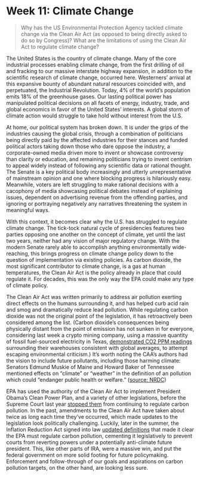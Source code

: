 # Week 11: Climate Change

> Why has the US Environmental Protection Agency tackled climate change via the Clean Air Act (as opposed to being directly asked to do so by Congress)? What are the limitations of using the Clean Air Act to regulate climate change?

The United States is the country of climate change. Many of the core industrial processes enabling climate change, from the first drilling of oil and fracking to our massive interstate highway expansion, in addition to the scientific research of climate change, occurred here. Westerners’ arrival at this expansive bounty of abundant natural resources coincided with, and perpetuated, the Industrial Revolution. Today, 4% of the world’s population emits 18% of the greenhouse gases. Our lasting political power has manipulated political decisions on all facets of energy, industry, trade, and global economics in favor of the United States’ interests. A global storm of climate action would struggle to take hold without interest from the U.S.

At home, our political system has broken down. It is under the grips of the industries causing the global crisis, through a combination of politicians being directly paid by the affected industries for their stances and funded political actors taking down those who dare oppose the industry, a corporate-owned media driven more to invent or showcase controversy than clarity or education, and remaining politicians trying to invent centrism to appeal widely instead of following any scientific data or rational thought. The Senate is a key political body increasingly and utterly unrepresentative of mainstream opinion and one where blocking progress is hilariously easy. Meanwhile, voters are left struggling to make rational decisions with a cacophony of media showcasing political debates instead of explaining issues, dependent on advertising revenue from the offending parties, and ignoring or portraying negatively any narratives threatening the system in meaningful ways.

With this context, it becomes clear why the U.S. has struggled to regulate climate change. The tick-tock natural cycle of presidencies features two parties opposing one another on the concept of climate, yet until the last two years, neither had any vision of major regulatory change. With the modern Senate rarely able to accomplish anything environmentally wide-reaching, this brings progress on climate change policy down to the question of implementation via existing policies. As carbon dioxide, the most significant contributor to climate change, is a gas at human temperatures, the Clean Air Act is the policy already in place that could regulate it. For decades, this was the only way the EPA could make any type of climate policy.

The Clean Air Act was written primarily to address air pollution exerting direct effects on the humans surrounding it, and has helped curb acid rain and smog and dramatically reduce lead pollution. While regulating carbon dioxide was not the original point of the legislation, it has retroactively been considered among the list. (Carbon dioxide’s consequences being physically distant from the point of emission has not sunken in for everyone, considering last week a crypto mining company, using a massive quantity of fossil fuel-sourced electricity in Texas, [demonstrated CO2 PPM readings](https://youtu.be/W28rmLxMXIk) surrounding their warehouses consistent with global averages, to attempt escaping environmental criticism.) It’s worth noting the CAA’s authors had the vision to include future pollutants, including those harming climate: Senators Edmund Muskie of Maine and Howard Baker of Tennessee mentioned effects on “climate” or “weather” in the definition of an pollution which could “endanger public health or welfare.” ([source: NRDC](https://www.nrdc.org/bio/david-doniger/clean-air-act-and-climate-change-where-weve-been-and-where-were-going)) 

EPA has used the authority of the Clean Air Act to implement President Obama’s Clean Power Plan, and a variety of other legislations, before the Supreme Court last year [stopped them](https://www.hsph.harvard.edu/news/features/the-supreme-court-curbed-epas-power-to-regulate-carbon-emissions-from-power-plants-what-comes-next/) from continuing to regulate carbon pollution. In the past, amendments to the Clean Air Act have taken about twice as long each time they’ve occurred, which made updates to the legislation look politically challenging. Luckily, later in the summer, the Inflation Reduction Act signed into law [updated definitions](https://news.bloomberglaw.com/environment-and-energy/climate-law-gives-clean-air-act-a-legal-boost-after-court-rebuke) that made it clear the EPA must regulate carbon pollution, cementing it legislatively to prevent courts from reverting powers under a potentially anti-climate future president. This, like other parts of IRA, were a massive win, and put the federal government on more solid footing for future policymaking. Enforcement and follow-through of our goals and aspirations on carbon pollution targets, on the other hand, are looking less sure.
